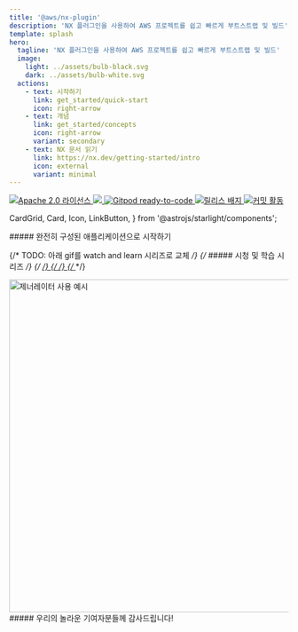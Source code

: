 ```yaml
---
title: '@aws/nx-plugin'
description: 'NX 플러그인을 사용하여 AWS 프로젝트를 쉽고 빠르게 부트스트랩 및 빌드'
template: splash
hero:
  tagline: 'NX 플러그인을 사용하여 AWS 프로젝트를 쉽고 빠르게 부트스트랩 및 빌드'
  image:
    light: ../assets/bulb-black.svg
    dark: ../assets/bulb-white.svg
  actions:
    - text: 시작하기
      link: get_started/quick-start
      icon: right-arrow
    - text: 개념
      link: get_started/concepts
      icon: right-arrow
      variant: secondary
    - text: NX 문서 읽기
      link: https://nx.dev/getting-started/intro
      icon: external
      variant: minimal
---
```




<p class="badges">
  <a href="https://opensource.org/licenses/Apache-2.0">
    <img
      src="https://img.shields.io/badge/License-Apache%202.0-yellowgreen.svg"
      alt="Apache 2.0 라이선스"
    />
  </a>
  <a href="https://codecov.io/gh/awslabs/nx-plugin-for-aws">
    <img src="https://codecov.io/gh/awslabs/nx-plugin-for-aws/graph/badge.svg?token=X27pgFfxuQ" />
  </a>
  <a href="https://gitpod.io/new/?workspaceClass=g1-large#https://github.com/awslabs/nx-plugin-for-aws">
    <img
      src="https://img.shields.io/badge/Gitpod-ready--to--code-blue?logo=gitpod"
      alt="Gitpod ready-to-code"
    />
  </a>
  <a href="https://github.com/awslabs/nx-plugin-for-aws/actions/workflows/ci.yml">
    <img
      src="https://github.com/awslabs/nx-plugin-for-aws/actions/workflows/ci.yml/badge.svg"
      alt="릴리스 배지"
    />
  </a>
  <a href="https://github.com/awslabs/nx-plugin-for-aws/commits/main">
    <img
      src="https://img.shields.io/github/commit-activity/w/awslabs/nx-plugin-for-aws"
      alt="커밋 활동"
    />
  </a>
</p>

  CardGrid,
  Card,
  Icon,
  LinkButton,
} from '@astrojs/starlight/components';

<div class='container three-column grid-icons'>
##### 완전히 구성된 애플리케이션으로 시작하기

<CardGrid className="foo">
  <Card title="프로젝트에 컴포넌트 추가하기">
    <Icon name="puzzle" size="100px"/>
  </Card>
  <Card title="코드 공유 및 원활한 협업">
    <Icon name="seti:bicep" size="100px"/>
  </Card>
  <Card title="프로젝트를 원하는 대로 맞춤 설정">
    <Icon name="seti:config" size="100px"/>
  </Card>
</CardGrid>
</div>

<div class='container'>

{/* TODO: 아래 gif를 watch and learn 시리즈로 교체 */}
{/* ##### 시청 및 학습 시리즈 */}
{/* <a href="/videos/course/overview"> */}
{/* <VideoPlayer link="https://www.youtube.com/watch?v=5u0Ds7wzUeI" /> */}
{/* </a> */}

<div style={{ width: '100%' }}>
  <Image
    style={{ margin: 'auto' }}
    src={websiteGeneratorGif}
    alt="제너레이터 사용 예시"
    width="800"
    height="600"
  />
</div>

</div>

<div class="container">
  ##### 우리의 놀라운 기여자분들께 감사드립니다!
  <ContributorList githubRepo="awslabs/nx-plugin-for-aws" />
</div>